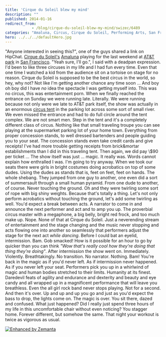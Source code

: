 ```yaml
---
title: 'Cirque du Soleil blew my mind'
description: ""
published: 2014-01-16
redirect_from: 
            - /blog/cirque-du-soleil-blew-my-mind/swizec/6489
categories: "Amaluna, Circus, Cirque du Soleil, Performing Arts, San Francisco, Soleil, Travel + Events"
hero: ../../../defaultHero.jpg
---
```


"Anyone interested in seeing this?", one of the guys shared a link on HipChat. [Cirque du Soleil's](http://www.cirquedusoleil.com/ "Cirque du Soleil") [Amaluna](http://www.cirquedusoleil.com/en/shows/amaluna/default.aspx "Amaluna") playing for the last weekend at [AT&T park](<http://maps.google.com/maps?ll=37.7783333333,-122.389444444&spn=0.01,0.01&q=37.7783333333,-122.389444444 (AT%26T%20Park)&t=h> "AT&T Park") in [San Francisco](<http://maps.google.com/maps?ll=37.7833333333,-122.416666667&spn=0.1,0.1&q=37.7833333333,-122.416666667 (San%20Francisco)&t=h> "San Francisco"). "Yeah sure, I'll go.", I said with a deadpan expression. I'd been to like three circuses in my life and I had fun every time. Even that one time I watched a kid from the audience sit on a tortoise on stage for no reason. Cirque du Soleil is supposed to be the best circus in the world, so hey, why not? Not like I'm getting another chance any time soon ... And boy oh boy did I have _no_ idea the spectacle I was getting myself into. This was no circus, this was entertainment porn. When we finally reached the entrance on Sunday we were running late. Literally. We were running because not only were we late to AT&T park itself, the show was actually in an enormous [circus tent](http://en.wikipedia.org/wiki/Circus "Circus") in the parking lot across some sort of small river. We even missed the entrance and had to do full circle around the tent complex. We are not smart men. Step in the tent and it's a completely different class of circus. Nothing like that small traveling troupe you can see playing at the supermarket parking lot of your home town. Everything from proper concession stands, to well dressed bartenders and people guiding you to your seat. The concession stands even take credit cards and give receipts! I've had more trouble getting receipts from brick&mortar establishments than I did in this traveling tent. Then again, we did pay \\$90 per ticket ... The show itself was just ... magic. It really was. Words cannot explain how enthralled I was. I'm going to try anyway. When we took our seats there were girls in bright costumes doing acrobatics on top of some dudes. Using the dudes as stands that is, feet on feet, feet on hands. The whole shebang. They jumped from one guy to another, one even did a sort of summersault through a small human pyramid. From one dude to another, of course. Never touching the ground. Oh and they were twirling some sort of rope with big shiny weights. Because that's totally a thing. Let's not only perform acrobatics without touching the ground, let's add some twirling as well. You'd expect a break between acts. A narrator to come in and announce the next performer and act and to amp you up. The proverbial circus master with a megaphone, a big belly, bright red frock, and too much make up. Nope. None of that at Cirque du Soleil. Just a neverending stream of entertainment and the stage changing and the music never stopping and acts flowing one into another so seamlessly that performers adjust the stage for the next act _while dancing_. Before I could bat an eyelid, intermission. Bam. Gob smacked! How is it possible for an hour to go by quicker than you can think _"Wow that's really cool how they're doing that thing they're doing"_. After intermission the show went on. Immediately. Violently. Breathtakingly. No transition. No narrator. Nothing. Bam! You're back in the magic as if you'd never left. As if intermission never happened. As if you never left your seat. Performers pick you up in a whirlwind of magic and human bodies stretched to their limits. Humanity at its finest. Daredevil feats of agility and endurance and dexterity and beauty and eye candy and all wrapped up in a magnificent performance that will leave you breathless. Even the all girl rock band never stops playing. Not for a second. And then it's over. Up and up and up you go and just as you'd expect the bass to drop, the lights come on. The magic is over. You sit there, dazed and confused. What just happened? Did I really just spend three hours of my life in this uncomfortable chair without even noticing? You stagger home. Forever different, but somehow the same. That night your workout is twice as vigorous as usual.

[![Enhanced by Zemanta](http://img.zemanta.com/zemified_e.png?x-id=29cccde4-3e47-4d80-a4b3-330968345846)](http://www.zemanta.com/?px "Enhanced by Zemanta")
